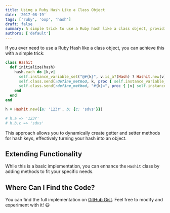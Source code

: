 ```yaml
---
title: Using a Ruby Hash Like a Class Object
date: '2017-08-19'
tags: ['ruby', 'oop', 'hash']
draft: false
summary: A simple trick to use a Ruby hash like a class object, providing dynamic method access.
authors: ['default']
---
```


If you ever need to use a Ruby Hash like a class object, you can achieve this with a simple trick:

```ruby
class Hashit
  def initialize(hash)
    hash.each do |k,v|
      self.instance_variable_set("@#{k}", v.is_a?(Hash) ? Hashit.new(v) : v)
      self.class.send(:define_method, k, proc { self.instance_variable_get("@#{k}") })
      self.class.send(:define_method, "#{k}=", proc { |v| self.instance_variable_set("@#{k}", v) })
    end
  end
end

h = Hashit.new({a: '123r', b: {c: 'sdvs'}})

# h.a => '123r'
# h.b.c => 'sdvs'
```

This approach allows you to dynamically create getter and setter methods for hash keys, effectively turning your hash into an object.

## Extending Functionality

While this is a basic implementation, you can enhance the `Hashit` class by adding methods to fit your specific needs.

## Where Can I Find the Code?

You can find the full implementation on [GitHub Gist](https://gist.github.com/dreamingechoes/aec6542f2f5d1ade510b). Feel free to modify and experiment with it! 😃
